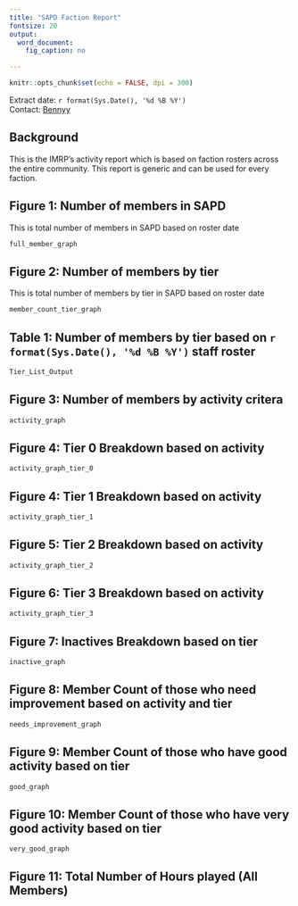 ```yaml
---
title: "SAPD Faction Report"
fontsize: 20
output:
  word_document:
    fig_caption: no

---
```


```r
knitr::opts_chunk$set(echo = FALSE, dpi = 300)

```


<Div custom-style = "Publication subtitle">  </Div>
Extract date: `r format(Sys.Date(), '%d %B %Y')`    
Contact: [Bennyy](mailto:harleyb101010@gmail.com)   

## Background

This is the IMRP's activity report which is based on faction rosters across the entire community. This report is generic and can be used for every faction.

## Figure 1: Number of members in SAPD

This is total number of members in SAPD based on roster date

```r
full_member_graph
```

## Figure 2: Number of members by tier

This is total number of members by tier in SAPD based on roster date

```r
member_count_tier_graph
```

## Table 1: Number of members by tier based on `r format(Sys.Date(), '%d %B %Y')` staff roster
```r
Tier_List_Output

```

## Figure 3: Number of members by activity critera

```r
activity_graph

```

## Figure 4: Tier 0 Breakdown based on activity

```r

activity_graph_tier_0
```


## Figure 4: Tier 1 Breakdown based on activity

```r

activity_graph_tier_1
```

## Figure 5: Tier 2 Breakdown based on activity

```r

activity_graph_tier_2
```


## Figure 6: Tier 3 Breakdown based on activity

```r

activity_graph_tier_3
```

## Figure 7: Inactives Breakdown based on tier

```r

inactive_graph
```

## Figure 8: Member Count of those who need improvement based on activity and tier

```r

needs_improvement_graph
```

## Figure 9: Member Count of those who have good activity based on tier

```r

good_graph
```


## Figure 10: Member Count of those who have very good activity based on tier

```r

very_good_graph
```

## Figure 11: Total Number of Hours played (All Members)
